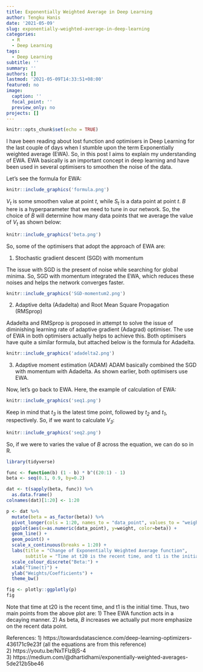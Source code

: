```yaml
---
title: Exponentially Weighted Average in Deep Learning
author: Tengku Hanis
date: '2021-05-09'
slug: exponentially-weighted-average-in-deep-learning
categories:
  - R
  - Deep Learning
tags:
  - Deep Learning
subtitle: ''
summary: ''
authors: []
lastmod: '2021-05-09T14:33:51+08:00'
featured: no
image:
  caption: ''
  focal_point: ''
  preview_only: no
projects: []
---
```


```r
knitr::opts_chunk$set(echo = TRUE)
```

I have been reading about lost function and optimisers in Deep Learning for the last couple of days when I stumble upon the term Exponentially weighted average (EWA). So, in this post I aims to explain my understanding of EWA. EWA basically  is an important concept in deep learning and have been used in several optimisers to smoothen the noise of the data.

Let's see the formula for EWA:

```r
knitr::include_graphics('formula.png')
```

*V~t~* is some smoothen value at point *t*, while *S~t~* is a data point at point *t*. *B* here is a hyperparameter that we need to tune in our network. So, the choice of *B* will determine how many data points that we average the value of *V~t~* as shown below:

```r
knitr::include_graphics('beta.png')
```

So, some of the optimisers that adopt the approach of EWA are:

1) Stochastic gradient descent (SGD) with momentum

The issue with SGD is the present of noise while searching for global minima. So, SGD with momentum integrated the EWA, which reduces these noises and helps the network converges faster.

```r
knitr::include_graphics('SGD-momentum2.png')
```

2) Adaptive delta (Adadelta) and Root Mean Square Propagation (RMSprop)

Adadelta and RMSprop is proposed in attempt to solve the issue of diminishing learning rate of adaptive gradient (Adagrad) optimiser. The use of EWA in both optimisers actually helps to achieve this. Both optimisers have quite a similar formula, but attached below is the formula for Adadelta.

```r
knitr::include_graphics('adadelta2.png')
```

3) Adaptive moment estimation (ADAM)
ADAM basically combined the SGD with momentum with Adadelta. As shown earlier, both optimisers use EWA.

Now, let's go back to EWA. Here, the example of calculation of EWA:

```r
knitr::include_graphics('seq1.png')
```

Keep in mind that *t~3~* is the latest time point, followed by *t~2~* and *t~1~*, respectively. So, if we want to calculate *V~3~*:

```r
knitr::include_graphics('seq2.png')
```

So, if we were to varies the value of *B* across the equation, we can do so in R.

```r
library(tidyverse) 

func <- function(b) (1 - b) * b^((20:1) - 1)
beta <- seq(0.1, 0.9, by=0.2)

dat <- t(sapply(beta, func)) %>% 
  as.data.frame()
colnames(dat)[1:20] <- 1:20

p <- dat %>%  
  mutate(beta = as_factor(beta)) %>%
  pivot_longer(cols = 1:20, names_to = "data_point", values_to = "weight") %>% 
  ggplot(aes(x=as.numeric(data_point), y=weight, color=beta)) +
  geom_line() +
  geom_point() +
  scale_x_continuous(breaks = 1:20) +
  labs(title = "Change of Exponentially Weighted Average function", 
       subtitle = "Time at t20 is the recent time, and t1 is the initial time") +
  scale_colour_discrete("Beta:") +
  xlab("Time(t)") +
  ylab("Weights/Coefficients") +
  theme_bw()

fig <- plotly::ggplotly(p)
fig
```

Note that time at t20 is the recent time, and t1 is the initial time. Thus, two main points from the above plot are:
1) Thee EWA function acts in a decaying manner. 
2) As beta, *B* increases we actually put more emphasize on the recent data point.              


References:
1) https://towardsdatascience.com/deep-learning-optimizers-436171c9e23f (all the equations are from this reference)   
2) https://youtu.be/NxTFlzBjS-4   
3) https://medium.com/@dhartidhami/exponentially-weighted-averages-5de212b5be46   
